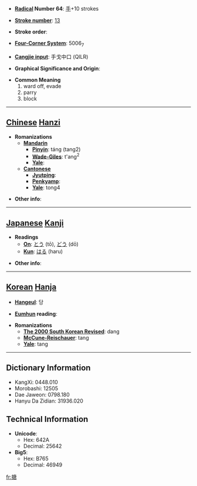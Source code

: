 * '''[[Wiktionary:Chinese radical index| Radical]] Number 64''': [[Wiktionary:Chinese radical index 手|手]]+10 strokes

* '''[[Wiktionary:Chinese total strokes index|Stroke number]]''': [[Wiktionary:Chinese total strokes index 13|13]]

* '''Stroke order''': 

* '''[[Wiktionary:Chinese four corner index|Four-Corner System]]''': 5006<sub>7</sub>

* '''[[Wiktionary:Chinese Cangjie index|Cangjie input]]''': 手戈中口 (QILR)

* '''Graphical Significance and Origin''': 

* '''Common Meaning'''
*#ward off, evade
*# parry
*# block


----

== [[Chinese]] [[Hanzi]] ==

* '''Romanizations'''
** '''[[Mandarin]]'''
*** '''[[Pinyin]]''': táng (tang2)
*** '''[[Wade-Giles]]''': t'ang<sup>2</sup>
*** '''[[Yale]]''': 
** '''[[Cantonese]]'''
*** '''[[Jyutping]]''':
*** '''[[Penkyamp]]''': 
*** '''[[Yale]]''': tong4

* '''Other info''': 

----

== [[Japanese]] [[Kanji]] ==

* '''Readings'''
** '''[[On]]''': [[とう]] (tō), [[どう]] (dō)
** '''[[Kun]]''': [[はる]] (haru)

* '''Other info''':  

----

== [[Korean]] [[Hanja]] ==

* '''[[Hangeul]]''': 당

* '''[[Eumhun]] reading''': 

* '''Romanizations'''
** '''[[The 2000 South Korean Revised Romanization|The 2000 South Korean Revised]]''': dang
** '''[[McCune-Reischauer]]''': tang
** '''[[Yale]]''': tang

----

== Dictionary Information ==

* KangXi: 0448.010
* Morobashi: 12505
* Dae Jaweon: 0798.180
* Hanyu Da Zidian: 31936.020

== Technical Information ==

* '''Unicode''':
** Hex: 642A
** Decimal: 25642
* '''Big5''':
** Hex: B765
** Decimal: 46949

[[fr:搪]]